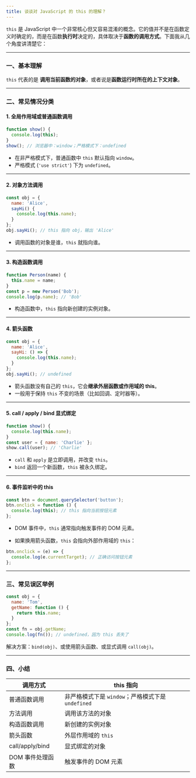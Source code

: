 ```yaml
---
title: 谈谈对 JavaScript 的 this 的理解？
---
```


`this` 是 JavaScript 中一个非常核心但又容易混淆的概念。它的值并不是在函数定义时确定的，而是在函数**执行时**决定的，具体取决于**函数的调用方式**。下面我从几个角度讲清楚它：

---

### 一、基本理解

`this` 代表的是 **调用当前函数的对象**，或者说是**函数运行时所在的上下文对象**。

---

### 二、常见情况分类

#### 1. **全局作用域或普通函数调用**

```js
function show() {
  console.log(this);
}
show(); // 浏览器中：window；严格模式下：undefined
```

* 在非严格模式下，普通函数中 `this` 默认指向 `window`。
* 严格模式 (`'use strict'`) 下为 `undefined`。

---

#### 2. **对象方法调用**

```js
const obj = {
  name: 'Alice',
  sayHi() {
    console.log(this.name);
  }
};
obj.sayHi(); // this 指向 obj，输出 'Alice'
```

* 调用函数的对象是谁，`this` 就指向谁。

---

#### 3. **构造函数调用**

```js
function Person(name) {
  this.name = name;
}
const p = new Person('Bob');
console.log(p.name); // 'Bob'
```

* 构造函数中，`this` 指向新创建的实例对象。

---

#### 4. **箭头函数**

```js
const obj = {
  name: 'Alice',
  sayHi: () => {
    console.log(this.name);
  }
};
obj.sayHi(); // undefined
```

* 箭头函数没有自己的 `this`，它会**继承外层函数或作用域的 this**。
* 一般用于保持 `this` 不变的场景（比如回调、定时器等）。

---

#### 5. **call / apply / bind 显式绑定**

```js
function show() {
  console.log(this.name);
}
const user = { name: 'Charlie' };
show.call(user); // 'Charlie'
```

* `call` 和 `apply` 是立即调用，并改变 `this`。
* `bind` 返回一个新函数，`this` 被永久绑定。

---

#### 6. **事件监听中的 this**

```js
const btn = document.querySelector('button');
btn.onclick = function () {
  console.log(this); // this 指向当前按钮元素
};
```

* DOM 事件中，`this` 通常指向触发事件的 DOM 元素。

* 如果换用箭头函数，`this` 会指向外部作用域的 `this`：

```js
btn.onclick = (e) => {
  console.log(e.currentTarget); // 正确访问按钮元素
};
```

---

### 三、常见误区举例

```js
const obj = {
  name: 'Tom',
  getName: function () {
    return this.name;
  }
};
const fn = obj.getName;
console.log(fn()); // undefined，因为 this 丢失了
```

解决方案：`bind(obj)`、或使用箭头函数、或显式调用 `call(obj)`。

---

### 四、小结

| 调用方式            | this 指向                             |
| --------------- | ----------------------------------- |
| 普通函数调用          | 非严格模式下是 `window`；严格模式下是 `undefined` |
| 方法调用            | 调用该方法的对象                            |
| 构造函数调用          | 新创建的实例对象                            |
| 箭头函数            | 外层作用域的 `this`                       |
| call/apply/bind | 显式绑定的对象                             |
| DOM 事件处理函数      | 触发事件的 DOM 元素                        |




